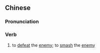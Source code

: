 {{also|破敌}}
==Chinese==
{{zh-forms|s=破敌}}

===Pronunciation===
{{zh-pron
|m=pòdí
|cat=v
}}

===Verb===
{{zh-verb}}

# to [[defeat]] the [[enemy]]; to [[smash]] the [[enemy]]